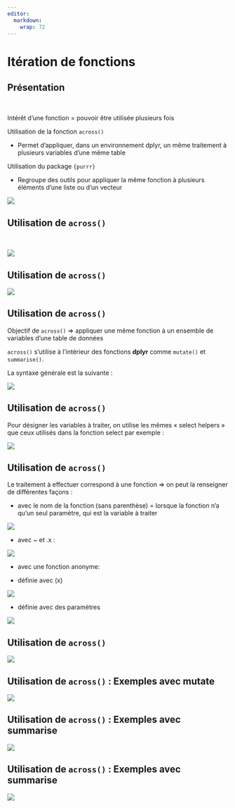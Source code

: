 ```yaml
---
editor: 
  markdown: 
    wrap: 72
---
```


# Itération de fonctions {.backgroundTitre .unnumbered}

## Présentation {.unnumbered}

<br>

Intérêt d’une fonction = pouvoir être utilisée plusieurs fois

Utilisation de la fonction `across()`

-   Permet d’appliquer, dans un environnement dplyr, un même
    traitement à plusieurs variables d’une même table

Utilisation du package `{purrr}`

-   Regroupe des outils pour appliquer la même fonction à plusieurs
    éléments d’une liste ou d’un vecteur

![](img/clipboard-purr.png){fig-align="center"}

## Utilisation de `across()` {.unnumbered}

<br>

![](img/clipboard-across.png){fig-align="center"}

## Utilisation de `across()` {.unnumbered}

![](img/clipboard-across1.png){fig-align="center"}

## Utilisation de `across()` {.unnumbered}

[Objectif de `across()` ⇒ appliquer une même fonction à un ensemble de
variables d’une table de données]{.Terre_battue1}

`across()` s’utilise à l’intérieur des fonctions **dplyr** comme `mutate()` et `summarise()`.

La syntaxe générale est la suivante :

![](img/clipboard-across2.png)

## Utilisation de `across()` {.unnumbered}

Pour désigner les variables à traiter, on utilise les mêmes « select
helpers » que ceux utilisés dans la fonction select par exemple :

![](img/clipboard-across3.png)

## Utilisation de `across()` {.unnumbered}

Le traitement à effectuer correspond à une fonction ⇒ on peut la
renseigner de différentes façons :

-   avec le nom de la fonction (sans parenthèse) = lorsque la fonction
    n’a qu’un seul paramètre, qui est la variable à traiter

![](img/clipboard-across_p1.png){fig-align="center"}

-   avec \~ et .x :

![](img/clipboard-across_p2.png){fig-align="center"}

-   avec une fonction anonyme:

-   définie avec (x)

![](img/clipboard-across_p3.pNg){fig-align="center"}

-   définie avec des paramètres

![](img/clipboard-across_p4.png){fig-align="center"}

## Utilisation de `across()` {.unnumbered}

![](img/clipboard-across4.png){fig-align="center"}

## Utilisation de `across()` : Exemples avec mutate {.unnumbered}

![](img/clipboard-across5.png){fig-align="center"}

## Utilisation de `across()` : Exemples avec summarise {.unnumbered}

![](img/clipboard-across6.png){fig-align="center"}

## Utilisation de `across()` : Exemples avec summarise {.unnumbered}

![](img/clipboard-across7.png){fig-align="center"}
